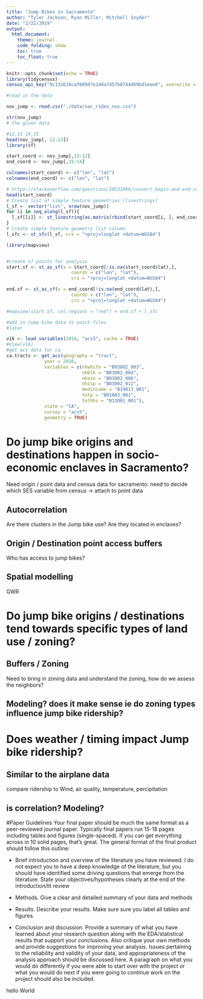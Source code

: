 ```yaml
---
title: "Jump Bikes in Sacramento"
author: "Tyler Jackson, Ryan Miller, Mitchell Snyder"
date: "2/22/2019"
output:
  html_document:
    theme: journal
    code_folding: show
    toc: true
    toc_float: true
---
```


```r
knitr::opts_chunk$set(echo = TRUE)
library(tidycensus)
census_api_key("9c132628caf60947e2e0a7457b8744d69bd1eee0", overwrite = TRUE, install = TRUE) #for tinycensus
```

```r
#read in the data

nov_jump <- read.csv("./data/sac_rides_nov.csv")

str(nov_jump)
# the given data

#12,13 14,15
head(nov_jump[, 12:13])
library(sf)

start_coord <- nov_jump[,13:12]
end_coord <- nov_jump[,15:14]

colnames(start_coord) <- c("lon", "lat")
colnames(end_coord) <- c("lon", "lat")

# https://stackoverflow.com/questions/20531066/convert-begin-and-end-coordinates-into-spatial-lines-in-r
head(start_coord)
# Create list of simple feature geometries (linestrings)
l_sf <- vector("list", nrow(nov_jump))
for (i in seq_along(l_sf)){
  l_sf[[i]] <- st_linestring(as.matrix(rbind(start_coord[i, ], end_coord[i, ])))
}
# Create simple feature geometry list column
l_sfc <- st_sfc(l_sf, crs = "+proj=longlat +datum=WGS84")

library(mapview)


#create sf points for analysis
start.sf <- st_as_sf(x = start_coord[!is.na(start_coord$lat),], 
                        coords = c("lon", "lat"),
                        crs = "+proj=longlat +datum=WGS84")

end.sf <- st_as_sf(x = end_coord[!is.na(end_coord$lat),], 
                        coords = c("lon", "lat"),
                        crs = "+proj=longlat +datum=WGS84")

#mapview(start.sf, col.regions = "red") + end.sf + l_sfc

#add in jump bike data to point files
#later

v16 <- load_variables(2016, "acs5", cache = TRUE)
#View(v16)
#get acs data for ca 
ca.tracts <- get_acs(geography = "tract", 
              year = 2016,
              variables = c(nhwhite = "B03002_003", 
                            nhblk = "B03002_004", 
                            nhasn = "B03002_006", 
                            nhisp = "B03002_012",
                            medincome = "B19013_001", 
                            totp = "B01003_001",
                            tothhs = "B11001_001"), 
              state = "CA",
              survey = "acs5",
              geometry = TRUE)
```

# Do jump bike origins and destinations happen in socio-economic enclaves in Sacramento?

Need origin / point data and census data for sacramento: need to decide which SES variable from census -> attach to point data

## Autocorrelation

Are there clusters in the Jump bike use? Are they located in enclaves?

## Origin / Destination point access buffers

Who has access to jump bikes? 

## Spatial modelling

GWR

# Do jump bike origins / destinations tend towards specific types of land use / zoning?

## Buffers / Zoning

Need to bring in zoning data and understand the zoning, how do we assess the neighbors?

## Modeling? does it make sense ie do zoning types influence jump bike ridership?

# Does weather / timing impact Jump bike ridership?

## Similar to the airplane data

compare ridership to Wind, air quality, temperature, percipitation

## is correlation? Modeling?


#Paper Guidelines
Your final paper should be much the same format as a peer-reviewed journal paper. Typically final papers run 15-18 pages including tables and figures (single-spaced). If you can get everything across in 10 solid pages, that's great. The general format of the final product should follow this outline:

* Brief introduction and overview of the literature you have reviewed. I do not expect you to have a deep knowledge of the literature, but you should have identified some driving questions that emerge from the literature. State your objectives/hypotheses clearly at the end of the introduction/lit review
* Methods. Give a clear and detailed summary of your data and methods

* Results. Describe your results. Make sure sure you label all tables and figures.

* Conclusion and discussion. Provide a summary of what you have learned about your research question along with the EDA/statistical results that support your conclusions. Also critique your own methods and provide suggestions for improving your analysis. Issues pertaining to the reliability and validity of your data, and appropriateness of the analysis approach should be discussed here. A paragraph on what you would do differently if you were able to start over with the project or what you would do next if you were going to continue work on the project should also be included.

hello World
